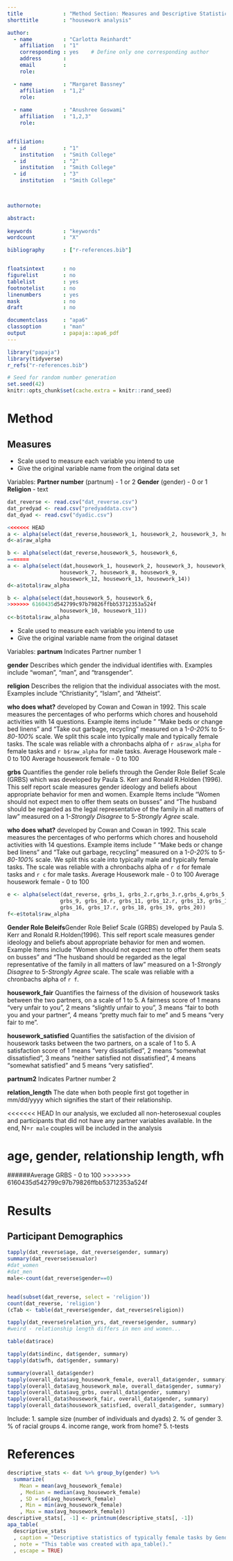 ```yaml
---
title             : "Method Section: Measures and Descriptive Statistics Write-up"
shorttitle        : "housework analysis"

author: 
  - name          : "Carlotta Reinhardt"
    affiliation   : "1"
    corresponding : yes    # Define only one corresponding author
    address       :
    email         :
    role:

  - name          : "Margaret Bassney"
    affiliation   : "1,2"
    role:
      
  - name          : "Anushree Goswami"
    affiliation   : "1,2,3"
    role:    


affiliation:
  - id            : "1"
    institution   : "Smith College"
  - id            : "2"
    institution   : "Smith College"
  - id            : "3"
    institution   : "Smith College"

   

authornote: 

abstract: 
  
keywords          : "keywords"
wordcount         : "X"

bibliography      : ["r-references.bib"]


floatsintext      : no
figurelist        : no
tablelist         : yes
footnotelist      : no
linenumbers       : yes
mask              : no
draft             : no

documentclass     : "apa6"
classoption       : "man"
output            : papaja::apa6_pdf
---
```


```r
library("papaja")
library(tidyverse)
r_refs("r-references.bib")
```

```r
# Seed for random number generation
set.seed(42)
knitr::opts_chunk$set(cache.extra = knitr::rand_seed)
```


# Method
## Measures


- Scale used to measure each variable you intend to use
- Give the original variable name from the original data set 

Variables:
**Partner number** (partnum) - 1 or 2
**Gender** (gender) - 0 or 1
**Religion** - text
```r

dat_reverse <- read.csv("dat_reverse.csv")
dat_predyad <- read.csv("predyaddata.csv")
dat_dyad <- read.csv("dyadic.csv")
```


```r
<<<<<<< HEAD
a <- alpha(select(dat_reverse,housework_1, housework_2, housework_3, housework_4, housework_7, housework_8, housework_9,housework_12, housework_13, housework_14))
d<-a$raw_alpha
```
```r
b <- alpha(select(dat_reverse,housework_5, housework_6, 
=======
a <- alpha(select(dat,housework_1, housework_2, housework_3, housework_4, 
                 housework_7, housework_8, housework_9, 
                 housework_12, housework_13, housework_14))
d<-a$total$raw_alpha
```
```r
b <- alpha(select(dat,housework_5, housework_6, 
>>>>>>> 6160435d542799c97b79826ffbb53712353a524f
                 housework_10, housework_11))
c<-b$total$raw_alpha
```

- Scale used to measure each variable you intend to use
- Give the original variable name from the original dataset 

Variables:
**partnum** Indicates Partner number 1

**gender** Describes which gender the individual identifies with. Examples include "woman", "man", and "transgender".

**religion** Describes the religion that the individual associates with the most. Examples include "Christianity", "Islam", and "Atheist".

**who does what?** developed by Cowan and Cowan in 1992. This scale measures the percentages of who performs which chores and household activities with 14 questions. Example items include " "Make beds or change bed linens"  and "Take out garbage, recycling" measured on a 1-*0-20%* to 5-*80-100%* scale. We split this scale into typically male and typically female tasks. The scale was reliable with a chronbachs alpha of `r a$raw_alpha` for female tasks and `r b$raw_alpha` for male tasks.
Average Housework male - 0 to 100
Average housework female - 0 to 100

**grbs** Quantifies the gender role beliefs through the Gender Role Belief Scale (GRBS) which was developed by Paula S. Kerr and Ronald R.Holden (1996). This self report scale measures gender ideology and beliefs about appropriate behavior for men and women. Example Items include "Women should not expect men to offer them seats on busses" and "The husband should be regarded as the legal representative of the family in all matters of law" measured on a 1-*Strongly Disagree* to 5-*Strongly Agree* scale.

**who does what?** developed by Cowan and Cowan in 1992. This scale measures the percentages of who performs which chores and household activities with 14 questions. Example items include " "Make beds or change bed linens"  and "Take out garbage, recycling" measured on a 1-*0-20%* to 5-*80-100%* scale. We split this scale into typically male and typically female tasks. The scale was reliable with a chronbachs alpha of `r d` for female tasks and `r c` for male tasks.
Average Housework male - 0 to 100
Average housework female - 0 to 100


```r
e <- alpha(select(dat_reverse, grbs_1, grbs_2.r,grbs_3.r,grbs_4,grbs_5,grbs_6,grbs_7.r,grbs_8,
                 grbs_9, grbs_10.r, grbs_11, grbs_12.r, grbs_13, grbs_14, grbs_15, 
                 grbs_16, grbs_17.r, grbs_18, grbs_19, grbs_20))
f<-e$total$raw_alpha
```

**Gender Role Beleifs**Gender Role Belief Scale (GRBS) developed by Paula S. Kerr and Ronald R.Holden(1996). This self report scale measures gender ideology and beliefs about appropriate behavior for men and women. Example Items include "Women should not expect men to offer them seats on busses" and "The husband should be regarded as the legal representative of the family in all matters of law" measured on a 1-*Strongly Disagree* to 5-*Strongly Agree* scale. The scale was reliable with a chronbachs alpha of `r f`. 

**housework_fair** Quantifies the fairness of the division of housework tasks between the two partners, on a scale of 1 to 5. A fairness score of 1 means "very unfair to you", 2 means "slightly unfair to you", 3 means "fair to both you and your partner", 4 means "pretty much fair to me" and 5 means "very fair to me". 

**housework_satisfied** Quantifies the satisfaction of the division of housework tasks between the two partners, on a scale of 1 to 5. A satisfaction score of 1 means "very dissatisfied", 2 means "somewhat dissatisfied", 3 means "neither satisfied not dissatisfied", 4 means "somewhat satisfied" and 5 means "very satisfied".

**partnum2** Indicates Partner number 2

**relation_length** The date when both people first got together in mm/dd/yyyy which signifies the start of their relationship.


<<<<<<< HEAD
In our analysis, we excluded all non-heterosexual couples and participants that did not have any partner variables available. In the end, N=`r male` couples will be included in the analysis  

age, gender, relationship length, wfh
=======
######Average GRBS - 0 to 100
>>>>>>> 6160435d542799c97b79826ffbb53712353a524f

# Results
## Participant Demographics

```r

tapply(dat_reverse$age, dat_reverse$gender, summary)
summary(dat_reverse$sexualor)
#dat_women
#dat_men
male<-count(dat_reverse$gender==0)


head(subset(dat_reverse, select = 'religion'))
count(dat_reverse, 'religion')
(cTab <- table(dat_reverse$gender, dat_reverse$religion))

tapply(dat_reverse$relation_yrs, dat_reverse$gender, summary)
#weird - relationship length differs in men and women... 

table(dat$race)

tapply(dat$indinc, dat$gender, summary)
tapply(dat$wfh, dat$gender, summary)

summary(overall_data$gender)
tapply(overall_data$avg_housework_female, overall_data$gender, summary)
tapply(overall_data$avg_housework_male, overall_data$gender, summary)
tapply(overall_data$avg_grbs, overall_data$gender, summary)
tapply(overall_data$housework_fair, overall_data$gender, summary)
tapply(overall_data$housework_satisfied, overall_data$gender, summary)
```


Include:
1. sample size (number of individuals and dyads)
2. % of gender
3. % of racial groups
4. income range, work from home?
5. t-tests


\newpage

# References

::: {#refs custom-style="Bibliography"}
:::



```r
descriptive_stats <- dat %>% group_by(gender) %>%
  summarize(
    Mean = mean(avg_housework_female)
    , Median = median(avg_housework_female)
    , SD = sd(avg_housework_female)
    , Min = min(avg_housework_female)
    , Max = max(avg_housework_female))
descriptive_stats[, -1] <- printnum(descriptive_stats[, -1])
apa_table(
  descriptive_stats
  , caption = "Descriptive statistics of typically female tasks by Gender"
  , note = "This table was created with apa_table()."
  , escape = TRUE)

```










